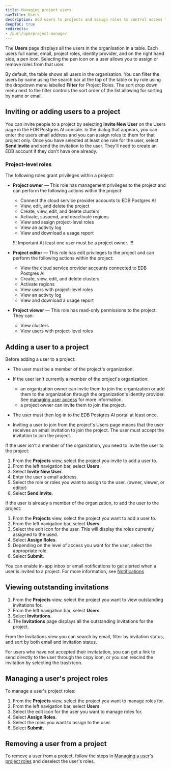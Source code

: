 ```yaml
---
title: Managing project users
navTitle: Users
description: Add users to projects and assign roles to control access to projects
deepToC: true
redirects:
- /purl/upm/project-manage/
---
```


The **Users** page displays all the users in the organisation in a table. Each users full name, email, project roles, identity provider, and on the right hand side, a pen icon. Selecting the pen icon on a user allows you to assign or remove roles from that user. 

By default, the table shows all users in the organisation. You can filter the users by name using the search bar at the top of the table or by role using the dropdown menu labelled **Filter** for Project Roles. The sort drop down menu next to the filter controls the sort order of the list allowing for sorting by name or email.

## Inviting or adding users to a project

You can invite people to a project by selecting **Invite New User** on the Users page in the EDB Postgres AI console. In the dialog that appears, you can enter the users email address and you can assign roles to them for that project only. Once you have selected at least one role for the user, select **Send Invite** and send the invitation to the user. They'll need to create an EDB account if they don't have one already.

### Project-level roles

The following roles grant privileges within a project:

- **Project owner** &mdash; This role has management privileges to the project and can perform the following actions within the project:
  - Connect the cloud service provider accounts to EDB Postgres AI 
  - View, edit, and delete the project
  - Create, view, edit, and delete clusters 
  - Activate, suspend, and deactivate regions 
  - View and assign project-level roles 
  - View an activity log
  - View and download a usage report

  !!! Important
  At least one user must be a project owner. 
  !!!


- **Project editor**  &mdash; This role has edit privileges to the project and can perform the following actions within the project:
  - View the cloud service provider accounts connected to EDB Postgres AI 
  - Create, view, edit, and delete clusters 
  - Activate regions 
  - View users with project-level roles
  - View an activity log 
  - View and download a usage report 


- **Project viewer**  &mdash; This role has read-only permissions to the project. They can:
  - View clusters
  - View users with project-level roles


## Adding a user to a project

Before adding a user to a project: 
- The user must be a member of the project's organization.

- If the user isn't currently a member of the project's organization:
  - an organization owner can invite them to join the organization or add them to the organization through the organization's identity provider. See [managing user access](../organizations/users) for more information.
  - a project owner can invite them to join the project.
- The user must then log in to the EDB Postgres AI portal at least once.

- Inviting a user to join from the project's Users page means that the user receives an email invitation to join the project. The user must accept the invitation to join the project.

If the user isn't a member of the organization, you need to invite the user to the project: 

1. From the **Projects** view, select the project you invite to add a user to.
2. From the left navigation bar, select **Users**.
3. Select **Invite New User**.
4. Enter the user's email address.
5. Select the role or roles you want to assign to the user. (owner, viewer, or editor)
6. Select **Send Invite**.

If the user is already a member of the organization, to add the user to the project: 

1. From the **Projects** view, select the project you want to add a user to.
2.  From the left navigation bar, select **Users**.
3.  Select the edit icon for the user. This will display the roles currently assigned to the used.
4.  Select **Assign Roles**.
5.  Depending on the level of access you want for the user, select the appropriate role.
6.  Select **Submit**.

You can enable in-app inbox or email notifications to get alerted when a user is invited to a project. For more information, see [Notifications](../notifications)

## Viewing outstanding invitations

1. From the **Projects** view, select the project you want to view outstanding invitations for.
2. From the left navigation bar, select **Users**.
3. Select **Invitations**.
4. The **Invitations** page displays all the outstanding invitations for the project.

From the Invitations view you can search by email, filter by invitation status, and sort by both email and invitation status.

For users who have not accepted their invitatation, you can get a link to send directly to the user through the copy icon, or you can rescind the invitation by selecting the trash icon.


## Managing a user's project roles

To manage a user's project roles:

1. From the **Projects** view, select the project you want to manage roles for.
2. From the left navigation bar, select **Users**.
3. Select the edit icon for the user you want to manage roles for.
4. Select **Assign Roles**.
5. Select the roles you want to assign to the user.
6. Select **Submit**.

## Removing a user from a project

To remove a user from a project, follow the steps in [Managing a user's project roles](#managing-a-users-project-roles) and deselect the user's roles.





